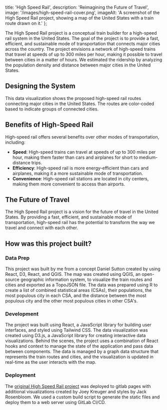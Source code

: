 
  title: 'High Speed Rail',
  description: 'Reimagining the Future of Travel',
  image: '/images/high-speed-rail-cover.png',
  imageAlt: 'A screenshot of the High Speed Rail project, showing a map of the United States with a train route drawn on it.'
};

<MdxPage metadata={metadata}>

The High Speed Rail project is a conceptual train builder for a high-speed rail system in the United States. The goal of the project is to provide a fast, efficient, and sustainable mode of transportation that connects major cities across the country. The project envisions a network of high-speed trains that travel at speeds of up to 300 miles per hour, making it possible to travel between cities in a matter of hours. We estimated the ridership by analyzing the population density and distance between major cities in the United States.

## Designing the System

This data visualization shows the proposed high-speed rail routes connecting major cities in the United States. The routes are color-coded based to indicate groups of connected cities.

<TrainBuilderDashboard />

## Benefits of High-Speed Rail

High-speed rail offers several benefits over other modes of transportation, including:

- **Speed**: High-speed trains can travel at speeds of up to 300 miles per hour, making them faster than cars and airplanes for short to medium-distance trips.
- **Efficiency**: High-speed rail is more energy-efficient than cars and airplanes, making it a more sustainable mode of transportation.
- **Convenience**: High-speed rail stations are located in city centers, making them more convenient to access than airports.

## The Future of Travel

The High Speed Rail project is a vision for the future of travel in the United States. By providing a fast, efficient, and sustainable mode of transportation, high-speed rail has the potential to transform the way we travel and connect with each other.

## How was this project built?

### Data Prep

This project was built by me from a concept Daniel Sutton created by using React, D3, React, and QGIS. The map was created using QGIS, an open-source geographic information system, to visualize the train routes and cities and exported as a TopoJSON file. The data was prepared using R to create a list of combined statistical areas (CSAs), their populations, the most populous city in each CSA, and the distance between the most populous city and the other most populous cities in other CSA's.

### Development

The project was built using React, a JavaScript library for building user interfaces, and styled using Tailwind CSS. The data visualization was created using D3.js, a JavaScript library for creating interactive data visualizations. Behind the scenes, the project uses a combination of React hooks and context to manage the state of the application and pass data between components. The data is managed by a graph data structure that represents the train routes and cities, and the visualization is updated in real-time as the user interacts with the map.

### Deployment

The [original High Speed Rail project](https://high-speed-rail-cse442-24au-fp-6a981c250f8bd8e994fe6608199c4157.pages.cs.washington.edu/) was deployed to gitlab pages with additional visualizations created by Joey Kreuger and styles by Jack Rosenbloom. We used a custom build script to generate the static files and deploy them to a web server using GitLab CI/CD.

</MdxPage>
